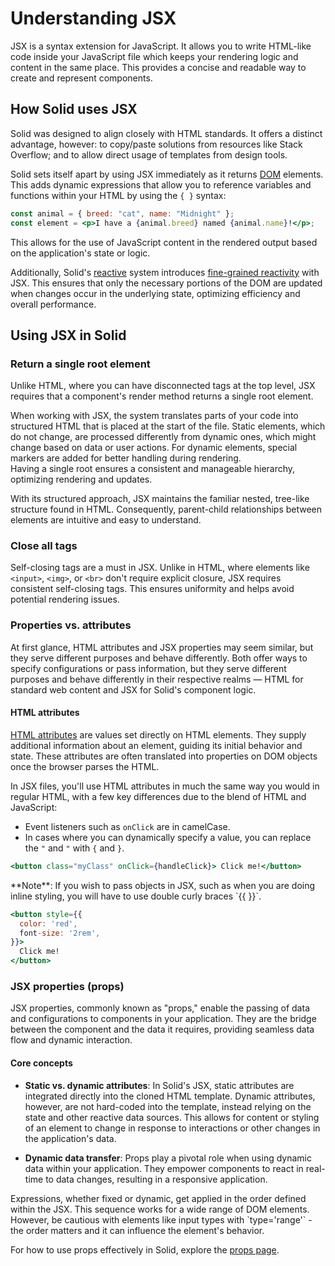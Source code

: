 
# Understanding JSX

JSX is a syntax extension for JavaScript. 
It allows you to write HTML-like code inside your JavaScript file which keeps your rendering logic and content in the same place. 
This provides a concise and readable way to create and represent components.

## How Solid uses JSX

Solid was designed to align closely with HTML standards. 
It offers a distinct advantage, however: to copy/paste solutions from resources like Stack Overflow; and to allow direct usage of templates from design tools.

Solid sets itself apart by using JSX immediately as it returns [DOM](https://developer.mozilla.org/en-US/docs/Web/API/Document_Object_Model/Introduction) elements. 
This adds dynamic expressions that allow you to reference variables and functions within your HTML by using the `{ }` syntax:

```jsx
const animal = { breed: "cat", name: "Midnight" };
const element = <p>I have a {animal.breed} named {animal.name}!</p>;
```

This allows for the use of JavaScript content in the rendered output based on the application's state or logic.

Additionally, Solid's [reactive](/concepts/intro-to-reactivity) system introduces [fine-grained reactivity](/advanced/fine-grained-reactivity) with JSX.
This ensures that only the necessary portions of the DOM are updated when changes occur in the underlying state, optimizing efficiency and overall performance.

## Using JSX in Solid

### Return a single root element

Unlike HTML, where you can have disconnected tags at the top level, JSX requires that a component's render method returns a single root element.

<Aside type="advanced">
When working with JSX, the system translates parts of your code into structured HTML that is placed at the start of the file.
Static elements, which do not change, are processed differently from dynamic ones, which might change based on data or user actions. 
For dynamic elements, special markers are added for better handling during rendering.
<br/>
Having a single root ensures a consistent and manageable hierarchy, optimizing rendering and updates.
</Aside>

With its structured approach, JSX maintains the familiar nested, tree-like structure found in HTML. 
Consequently, parent-child relationships between elements are intuitive and easy to understand.

### Close all tags

Self-closing tags are a must in JSX. 
Unlike in HTML, where elements like `<input>`, `<img>`, or `<br>` don't require explicit closure, JSX requires consistent self-closing tags. 
This ensures uniformity and helps avoid potential rendering issues.

### Properties vs. attributes

At first glance, HTML attributes and JSX properties may seem similar, but they serve different purposes and behave differently.
Both offer ways to specify configurations or pass information, but they serve different purposes and behave differently in their respective realms — HTML for standard web content and JSX for Solid's component logic.

#### HTML attributes

[HTML attributes](https://developer.mozilla.org/en-US/docs/Web/HTML/Attributes) are values set directly on HTML elements. 
They supply additional information about an element, guiding its initial behavior and state. 
These attributes are often translated into properties on DOM objects once the browser parses the HTML.

In JSX files, you'll use HTML attributes in much the same way you would in regular HTML, with a few key differences due to the blend of HTML and JavaScript:

* Event listeners such as `onClick` are in camelCase.
* In cases where you can dynamically specify a value, you can replace the `"` and `"` with `{` and `}`.

```jsx
<button class="myClass" onClick={handleClick}> Click me!</button>
```

<Aside>
  **Note**: If you wish to pass objects in JSX, such as when you are doing inline styling, you will have to use double curly braces `{{ }}`.

  ```jsx
  <button style={{
    color: 'red',
    font-size: '2rem',
  }}>
    Click me!
  </button>
  ```
</Aside>

### JSX properties (props)

JSX properties, commonly known as "props," enable the passing of data and configurations to components in your application.
They are the bridge between the component and the data it requires, providing seamless data flow and dynamic interaction.

#### Core concepts

* **Static vs. dynamic attributes**: 
In Solid's JSX, static attributes are integrated directly into the cloned HTML template. 
Dynamic attributes, however, are not hard-coded into the template, instead relying on the state and other reactive data sources. 
This allows for content or styling of an element to change in response to interactions or other changes in the application's data.

* **Dynamic data transfer**: 
Props play a pivotal role when using dynamic data within your application. 
They empower components to react in real-time to data changes, resulting in a responsive application.

<Aside>
  Expressions, whether fixed or dynamic, get applied in the order defined within the JSX. 
  This sequence works for a wide range of DOM elements.
  However, be cautious with elements like input types with `type='range'` - the order matters and it can influence the element's behavior.
</Aside>

For how to use props effectively in Solid, explore the [props page](/concepts/components/props).
